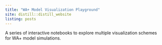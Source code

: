 ```yaml
---
title: "WA+ Model Visualization Playground"
site: distill::distill_website
listing: posts
---
```


A series of interactive notebooks to explore multiple visualization schemes for WA+ model simulations.
